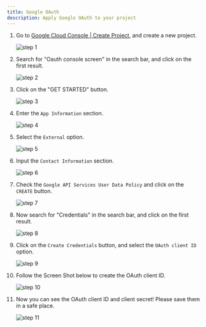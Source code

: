 ```yaml
---
title: Google OAuth
description: Apply Google OAuth to your project
---
```


1. Go to [Google Cloud Console | Create Project](https://console.cloud.google.com/projectcreate), and create a new project.

   <img src="images/google-oauth/01.webp" alt="step 1" />

2. Search for "Oauth console screen" in the search bar, and click on the first result.

   <img src="images/google-oauth/02.webp" alt="step 2" />

3. Click on the "GET STARTED" button.

   <img src="images/google-oauth/03.webp" alt="step 3" />

4. Enter the `App Information` section.

   <img src="images/google-oauth/04.webp" alt="step 4" />

5. Select the `External` option.

   <img src="images/google-oauth/05.webp" alt="step 5" />

6. Input the `Contact Information` section.

   <img src="images/google-oauth/06.webp" alt="step 6" />

7. Check the `Google API Services User Data Policy` and click on the `CREATE` button.

   <img src="images/google-oauth/07.webp" alt="step 7" />

8. Now search for "Credentials" in the search bar, and click on the first result.

   <img src="images/google-oauth/08.webp" alt="step 8" />

9. Click on the `Create Credentials` button, and select the `OAuth client ID` option.

   <img src="images/google-oauth/09.webp" alt="step 9" />

10. Follow the Screen Shot below to create the OAuth client ID.

    <img src="images/google-oauth/10.webp" alt="step 10" />

11. Now you can see the OAuth client ID and client secret! Please save them in a safe place.

    <img src="images/google-oauth/11.webp" alt="step 11" />
